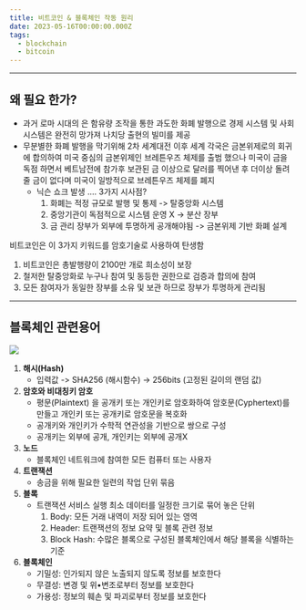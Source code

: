 ```yaml
---
title: 비트코인 & 블록체인 작동 원리
date: 2023-05-16T00:00:00.000Z
tags:
  - blockchain
  - bitcoin
---
```


***

## 왜 필요 한가?

* 과거 로마 시대의 은 함유량 조작을 통한 과도한 화폐 발행으로 경제 시스템 및 사회 시스템은 완전히 망가져 나치당 출현의 빌미를 제공
* 무분별한 화폐 발행을 막기위해 2차 세계대전 이후 세계 각국은 금본위제로의 회귀에 합의하여 미국 중심의 금본위제인 브레튼우즈 체제를 출범 했으나 미국이 금을 독점 하면서 베트남전에 참가후 보관된 금 이상으로 달러를 찍어낸 후 더이상 돌려줄 금이 없다며 미국이 일방적으로 브레튼우즈 체제를 폐지
  * 닉슨 쇼크 발생 .... 3가지 시사점?
    1. 화폐는 적정 규모로 발행 및 통제 -> 탈중앙화 시스템
    2. 중앙기관이 독점적으로 시스템 운영 X -> 분산 장부
    3. 금 관리 장부가 외부에 투명하게 공개해야됨 -> 금본위제 기반 화폐 설계

비트코인은 이 3가지 키워드를 암호기술로 사용하여 탄생함

1. 비트코인은 총발행량이 2100만 개로 희소성이 보장
2. 철저한 탈중앙화로 누구나 참여 및 동등한 권한으로 검증과 합의에 참여
3. 모든 참여자가 동일한 장부를 소유 및 보관 하므로 장부가 투명하게 관리됨

***

## 블록체인 관련용어

![](/bitcoin-blockchain-pic.png)

1. **해시(Hash)**
   * 입력값 -> SHA256 (해시함수) -> 256bits (고정된 길이의 랜덤 값)
2. **암호와 비대칭키 암호**
   * 평문(Plaintext) 을 공개키 또는 개인키로 암호화하여 암호문(Cyphertext)를 만들고 개인키 또는 공개키로 암호문을 복호화
   * 공개키와 개인키가 수학적 연관성을 기반으로 쌍으로 구성
   * 공개키는 외부에 공개, 개인키는 외부에 공개X
3. **노드**
   * 블록체인 네트워크에 참여한 모든 컴퓨터 또는 사용자
4. **트랜잭션**
   * 송금을 위해 필요한 일련의 작업 단위 묶음
5. **블록**
   * 트랜잭션 서비스 실행 최소 데이터를 일정한 크기로 묶어 놓은 단위
     1. Body: 모든 거래 내역이 저장 되어 있는 영역
     2. Header: 트랜잭션의 정보 요약 및 블록 관련 정보
     3. Block Hash: 수많은 블록으로 구성된 블록체인에서 해당 블록을 식별하는 기준
6. **블록체인**
   * 기밀성: 인가되지 않은 노출되지 않도록 정보를 보호한다
   * 무결성: 변경 및 위•변조로부터 정보를 보호한다
   * 가용성: 정보의 훼손 및 파괴로부터 정보를 보호한다
